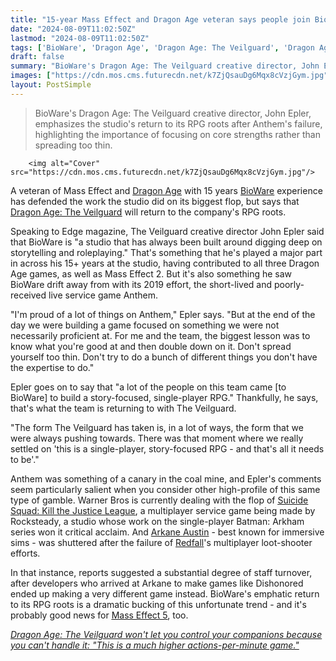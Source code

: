 ```yaml
---
title: "15-year Mass Effect and Dragon Age veteran says people join BioWare 'to build a story-focused, single-player RPG' - so we probably won't see a repeat of Anthem"
date: "2024-08-09T11:02:50Z"
lastmod: "2024-08-09T11:02:50Z"
tags: ['BioWare', 'Dragon Age', 'Dragon Age: The Veilguard', 'Dragon Age 4', 'Mass Effect', 'Mass Effect 2', 'Mass Effect 5', 'Anthem', 'Suicide Squad: Kill the Justice League', 'Redfall', 'Arkane Studios', 'RPG', 'Live Service Game', 'Single-Player Game', 'Storytelling', 'Roleplaying']
draft: false
summary: "BioWare's Dragon Age: The Veilguard creative director, John Epler, emphasizes the studio's return to its RPG roots after Anthem's failure, highlighting the importance of focusing on core strengths rather than spreading too thin."
images: ["https://cdn.mos.cms.futurecdn.net/k7ZjQsauDg6Mqx8cVzjGym.jpg"]
layout: PostSimple
---
```

> BioWare's Dragon Age: The Veilguard creative director, John Epler, emphasizes the studio's return to its RPG roots after Anthem's failure, highlighting the importance of focusing on core strengths rather than spreading too thin.


        <img alt="Cover" src="https://cdn.mos.cms.futurecdn.net/k7ZjQsauDg6Mqx8cVzjGym.jpg"/>
        
A veteran of Mass Effect and [Dragon Age](https://www.gamesradar.com/tag/dragon-age/) with 15 years [BioWare](https://www.gamesradar.com/tag/bioware/) experience has defended the work the studio did on its biggest flop, but says that [<u>Dragon Age: The Veilguard</u>](https://www.gamesradar.com/dragon-age-4-confirmed-release-date-solas-wishlist-news/) will return to the company's RPG roots.

Speaking to Edge magazine, The Veilguard creative director John Epler said that BioWare is "a studio that has always been built around digging deep on storytelling and roleplaying." That's something that he's played a major part in across his 15+ years at the studio, having contributed to all three Dragon Age games, as well as Mass Effect 2. But it's also something he saw BioWare drift away from with its 2019 effort, the short-lived and poorly-received live service game Anthem.

"I'm proud of a lot of things on Anthem," Epler says. "But at the end of the day we were building a game focused on something we were not necessarily proficient at. For me and the team, the biggest lesson was to know what you're good at and then double down on it. Don't spread yourself too thin. Don't try to do a bunch of different things you don't have the expertise to do."

Epler goes on to say that "a lot of the people on this team came [to BioWare] to build a story-focused, single-player RPG." Thankfully, he says, that's what the team is returning to with The Veilguard.

"The form The Veilguard has taken is, in a lot of ways, the form that we were always pushing towards. There was that moment where we really settled on 'this is a single-player, story-focused RPG - and that's all it needs to be'."

Anthem was something of a canary in the coal mine, and Epler's comments seem particularly salient when you consider other high-profile of this same type of gamble. Warner Bros is currently dealing with the flop of [<u>Suicide Squad: Kill the Justice League</u>](https://www.gamesradar.com/suicide-squad-kill-the-justice-league-guide/), a multiplayer service game being made by Rocksteady, a studio whose work on the single-player Batman: Arkham series won it critical acclaim. And [Arkane Austin](https://www.gamesradar.com/tag/arkane-studios/) - best known for immersive sims - was shuttered after the failure of [<u>Redfall</u>](https://www.gamesradar.com/redfall-guide/)'s multiplayer loot-shooter efforts. 

In that instance, reports suggested a substantial degree of staff turnover, after developers who arrived at Arkane to make games like Dishonored ended up making a very different game instead. BioWare's emphatic return to its RPG roots is a dramatic bucking of this unfortunate trend - and it's probably good news for [<u>Mass Effect 5</u>](https://www.gamesradar.com/mass-effect-5-guide/), too.

[<em>Dragon Age: The Veilguard won't let you control your companions because you can't handle it: "This is a much higher actions-per-minute game."</em>](https://www.gamesradar.com/games/dragon-age/dragon-age-the-veilguard-wont-let-you-control-your-companions-because-you-cant-handle-it-this-is-a-much-higher-actions-per-minute-game/)
        